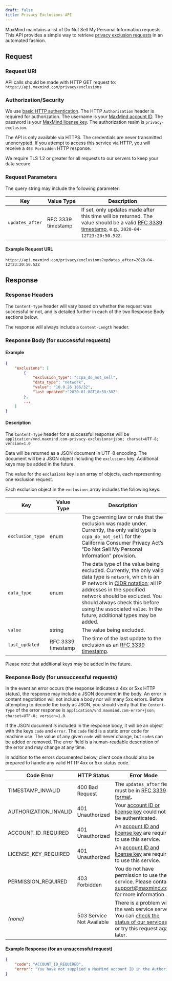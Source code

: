 ```yaml
---
draft: false
title: Privacy Exclusions API
---
```


MaxMind maintains a list of Do Not Sell My Personal Information requests. This
API provides a simple way to retrieve
[privacy exclusion requests](https://www.maxmind.com/en/accounts/current/do-not-sell-requests)
in an automated fashion.

## Request

### Request URI

API calls should be made with HTTP GET request to:
`https://api.maxmind.com/privacy/exclusions`

### Authorization/Security

We use
[basic HTTP authentication](https://en.wikipedia.org/wiki/Basic_access_authentication).
The HTTP `Authorization` header is required for authorization. The username is
your
[MaxMind account ID](https://www.maxmind.com/en/accounts/current/license-key).
The password is your
[MaxMind license key](https://www.maxmind.com/en/accounts/current/license-key).
The authorization realm is `privacy-exclusion`.

The API is only available via HTTPS. The credentials are never transmitted
unencrypted. If you attempt to access this service via HTTP, you will receive a
`403 Forbidden` HTTP response.

We require TLS 1.2 or greater for all requests to our servers to keep your data
secure.

### Request Parameters

The query string may include the following parameter:

| Key             | Value Type         | Description                                                                                                                                                                         |
| --------------- | ------------------ | ----------------------------------------------------------------------------------------------------------------------------------------------------------------------------------- |
| `updates_after` | RFC 3339 timestamp | If set, only updates made after this time will be returned. The value should be a valid [RFC 3339 timestamp](https://tools.ietf.org/html/rfc3339), e.g., `2020-04-12T23:20:50.52Z`. |

#### Example Request URL

`https://api.maxmind.com/privacy/exclusions?updates_after=2020-04-12T23:20:50.52Z`

## Response

### Response Headers

The `Content-Type` header will vary based on whether the request was successful
or not, and is detailed further in each of the two Response Body sections below.

The response will always include a `Content-Length` header.

### Response Body (for successful requests)

#### Example

```json
{
    "exclusions": [
        {
            "exclusion_type": "ccpa_do_not_sell",
            "data_type": "network",
            "value": "10.0.26.166/32",
            "last_updated":"2020-01-08T18:58:38Z"
        },
        ...
    ]
}
```

#### Description

The `Content-Type` header for a successful response will be
`application/vnd.maxmind.com-privacy-exclusions+json; charset=UTF-8; version=1.0`

Data will be returned as a JSON document in UTF-8 encoding. The document will be
a JSON object including the `exclusions` key. Additional keys may be added in
the future.

The value for the `exclusions` key is an array of objects, each representing one
exclusion request.

Each exclusion object in the `exclusions` array includes the following keys:

| Key              | Value Type         | Description                                                                                                                                                                                                                                                                                                                                                                                       |
| ---------------- | ------------------ | ------------------------------------------------------------------------------------------------------------------------------------------------------------------------------------------------------------------------------------------------------------------------------------------------------------------------------------------------------------------------------------------------- |
| `exclusion_type` | enum               | The governing law or rule that the exclusion was made under. Currently, the only valid type is `ccpa_do_not_sell` for the California Consumer Privacy Act’s “Do Not Sell My Personal Information” provision.                                                                                                                                                                                      |
| `data_type`      | enum               | The data type of the value being excluded. Currently, the only valid data type is `network`, which is an IP network in [CIDR notation](https://en.wikipedia.org/wiki/Classless_Inter-Domain_Routing#CIDR_notation); all IP addresses in the specified network should be excluded. You should always check this before using the associated `value`. In the future, additional types may be added. |
| `value`          | string             | The value being excluded.                                                                                                                                                                                                                                                                                                                                                                         |
| `last_updated`   | RFC 3339 timestamp | The time of the last update to the exclusion as an [RFC 3339 timestamp](https://tools.ietf.org/html/rfc3339).                                                                                                                                                                                                                                                                                     |

Please note that additional keys may be added in the future.

### Response Body (for unsuccessful requests)

In the event an error occurs (the response indicates a 4xx or 5xx HTTP status),
the response may include a JSON document in the body. An error in content
negotiation will not include a body nor will many 5xx errors. Before attempting
to decode the body as JSON, you should verify that the `Content-Type` of the
error response is
`application/vnd.maxmind.com-error+json; charset=UTF-8; version=1.0`.

If the JSON document _is_ included in the response body, it will be an object
with the keys `code` and `error`. The `code` field is a static error code for
machine use. The value of any given `code` will never change, but `code`s can be
added or removed. The error field is a human-readable description of the error
and may change at any time.

In addition to the errors documented below, client code should also be prepared
to handle any valid HTTP 4xx or 5xx status code.

| Code Error            | HTTP Status               | Error Mode                                                                                                                                               |
| --------------------- | ------------------------- | -------------------------------------------------------------------------------------------------------------------------------------------------------- |
| TIMESTAMP_INVALID     | 400 Bad Request           | The `updates_after` field must be in [RFC 3339 format](https://tools.ietf.org/html/rfc3339).                                                             |
| AUTHORIZATION_INVALID | 401 Unauthorized          | Your [account ID or license key](https://www.maxmind.com/en/accounts/current/license-key) could not be authenticated.                                    |
| ACCOUNT_ID_REQUIRED   | 401 Unauthorized          | An [account ID and license key](https://www.maxmind.com/en/accounts/current/license-key) are required to use this service.                               |
| LICENSE_KEY_REQUIRED  | 401 Unauthorized          | An [account ID and license key](https://www.maxmind.com/en/accounts/current/license-key) are required to use this service.                               |
| PERMISSION_REQUIRED   | 403 Forbidden             | You do not have permission to use the service. Please contact support@maxmind.com for more information.                                                  |
| _(none)_              | 503 Service Not Available | There is a problem with the web service server. You can [check the status of our services](https://status.maxmind.com), or try this request again later. |

#### Example Response (for an unsuccessful request)

```json
{
    "code": "ACCOUNT_ID_REQUIRED",
    "error": "You have not supplied a MaxMind account ID in the Authorization header"
}
```
